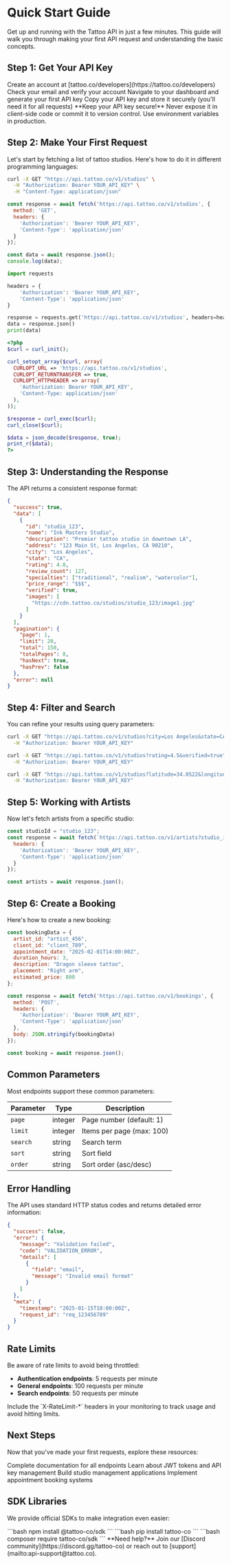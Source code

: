 # Quick Start Guide

Get up and running with the Tattoo API in just a few minutes. This guide will walk you through making your first API request and understanding the basic concepts.

## Step 1: Get Your API Key

<Steps>
  <Step title="Sign Up">
    Create an account at [tattoo.co/developers](https://tattoo.co/developers)
  </Step>
  <Step title="Verify Email">
    Check your email and verify your account
  </Step>
  <Step title="Generate API Key">
    Navigate to your dashboard and generate your first API key
  </Step>
  <Step title="Copy & Store">
    Copy your API key and store it securely (you'll need it for all requests)
  </Step>
</Steps>

<Warning>
**Keep your API key secure!** Never expose it in client-side code or commit it to version control. Use environment variables in production.
</Warning>

## Step 2: Make Your First Request

Let's start by fetching a list of tattoo studios. Here's how to do it in different programming languages:

<CodeGroup>

```bash cURL
curl -X GET "https://api.tattoo.co/v1/studios" \
  -H "Authorization: Bearer YOUR_API_KEY" \
  -H "Content-Type: application/json"
```

```javascript JavaScript
const response = await fetch('https://api.tattoo.co/v1/studios', {
  method: 'GET',
  headers: {
    'Authorization': 'Bearer YOUR_API_KEY',
    'Content-Type': 'application/json'
  }
});

const data = await response.json();
console.log(data);
```

```python Python
import requests

headers = {
    'Authorization': 'Bearer YOUR_API_KEY',
    'Content-Type': 'application/json'
}

response = requests.get('https://api.tattoo.co/v1/studios', headers=headers)
data = response.json()
print(data)
```

```php PHP
<?php
$curl = curl_init();

curl_setopt_array($curl, array(
  CURLOPT_URL => 'https://api.tattoo.co/v1/studios',
  CURLOPT_RETURNTRANSFER => true,
  CURLOPT_HTTPHEADER => array(
    'Authorization: Bearer YOUR_API_KEY',
    'Content-Type: application/json'
  ),
));

$response = curl_exec($curl);
curl_close($curl);

$data = json_decode($response, true);
print_r($data);
?>
```

</CodeGroup>

## Step 3: Understanding the Response

The API returns a consistent response format:

```json Example Response
{
  "success": true,
  "data": [
    {
      "id": "studio_123",
      "name": "Ink Masters Studio",
      "description": "Premier tattoo studio in downtown LA",
      "address": "123 Main St, Los Angeles, CA 90210",
      "city": "Los Angeles",
      "state": "CA",
      "rating": 4.8,
      "review_count": 127,
      "specialties": ["traditional", "realism", "watercolor"],
      "price_range": "$$$",
      "verified": true,
      "images": [
        "https://cdn.tattoo.co/studios/studio_123/image1.jpg"
      ]
    }
  ],
  "pagination": {
    "page": 1,
    "limit": 20,
    "total": 150,
    "totalPages": 8,
    "hasNext": true,
    "hasPrev": false
  },
  "error": null
}
```

## Step 4: Filter and Search

You can refine your results using query parameters:

<CodeGroup>

```bash Search by Location
curl -X GET "https://api.tattoo.co/v1/studios?city=Los Angeles&state=CA" \
  -H "Authorization: Bearer YOUR_API_KEY"
```

```bash Filter by Rating
curl -X GET "https://api.tattoo.co/v1/studios?rating=4.5&verified=true" \
  -H "Authorization: Bearer YOUR_API_KEY"
```

```bash Geographic Search
curl -X GET "https://api.tattoo.co/v1/studios?latitude=34.0522&longitude=-118.2437&radius=10" \
  -H "Authorization: Bearer YOUR_API_KEY"
```

</CodeGroup>

## Step 5: Working with Artists

Now let's fetch artists from a specific studio:

```javascript Get Studio Artists
const studioId = "studio_123";
const response = await fetch(`https://api.tattoo.co/v1/artists?studio_id=${studioId}`, {
  headers: {
    'Authorization': 'Bearer YOUR_API_KEY',
    'Content-Type': 'application/json'
  }
});

const artists = await response.json();
```

## Step 6: Create a Booking

Here's how to create a new booking:

```javascript Create Booking
const bookingData = {
  artist_id: "artist_456",
  client_id: "client_789",
  appointment_date: "2025-02-01T14:00:00Z",
  duration_hours: 3,
  description: "Dragon sleeve tattoo",
  placement: "Right arm",
  estimated_price: 800
};

const response = await fetch('https://api.tattoo.co/v1/bookings', {
  method: 'POST',
  headers: {
    'Authorization': 'Bearer YOUR_API_KEY',
    'Content-Type': 'application/json'
  },
  body: JSON.stringify(bookingData)
});

const booking = await response.json();
```

## Common Parameters

Most endpoints support these common parameters:

| Parameter | Type | Description |
| --------- | ---- | ----------- |
| `page` | integer | Page number (default: 1) |
| `limit` | integer | Items per page (max: 100) |
| `search` | string | Search term |
| `sort` | string | Sort field |
| `order` | string | Sort order (asc/desc) |

## Error Handling

The API uses standard HTTP status codes and returns detailed error information:

```json Error Response
{
  "success": false,
  "error": {
    "message": "Validation failed",
    "code": "VALIDATION_ERROR",
    "details": [
      {
        "field": "email",
        "message": "Invalid email format"
      }
    ]
  },
  "meta": {
    "timestamp": "2025-01-15T10:00:00Z",
    "request_id": "req_123456789"
  }
}
```

## Rate Limits

Be aware of rate limits to avoid being throttled:

- **Authentication endpoints**: 5 requests per minute
- **General endpoints**: 100 requests per minute  
- **Search endpoints**: 50 requests per minute

<Tip>
Include the `X-RateLimit-*` headers in your monitoring to track usage and avoid hitting limits.
</Tip>

## Next Steps

Now that you've made your first requests, explore these resources:

<CardGroup cols={2}>
  <Card
    title="API Reference"
    icon="book"
    href="/api-reference"
  >
    Complete documentation for all endpoints
  </Card>
  <Card
    title="Authentication Guide"
    icon="key"
    href="/authentication"
  >
    Learn about JWT tokens and API key management
  </Card>
  <Card
    title="Studio Management"
    icon="store"
    href="/guides/studio-management"
  >
    Build studio management applications
  </Card>
  <Card
    title="Booking Workflows"
    icon="calendar"
    href="/guides/booking-workflow"
  >
    Implement appointment booking systems
  </Card>
</CardGroup>

## SDK Libraries

We provide official SDKs to make integration even easier:

<CardGroup cols={3}>
  <Card title="JavaScript/TypeScript" icon="js">
    ```bash
    npm install @tattoo-co/sdk
    ```
  </Card>
  <Card title="Python" icon="python">
    ```bash
    pip install tattoo-co
    ```
  </Card>
  <Card title="PHP" icon="php">
    ```bash
    composer require tattoo-co/sdk
    ```
  </Card>
</CardGroup>

<Note>
**Need help?** Join our [Discord community](https://discord.gg/tattoo-co) or reach out to [support](mailto:api-support@tattoo.co).
</Note>